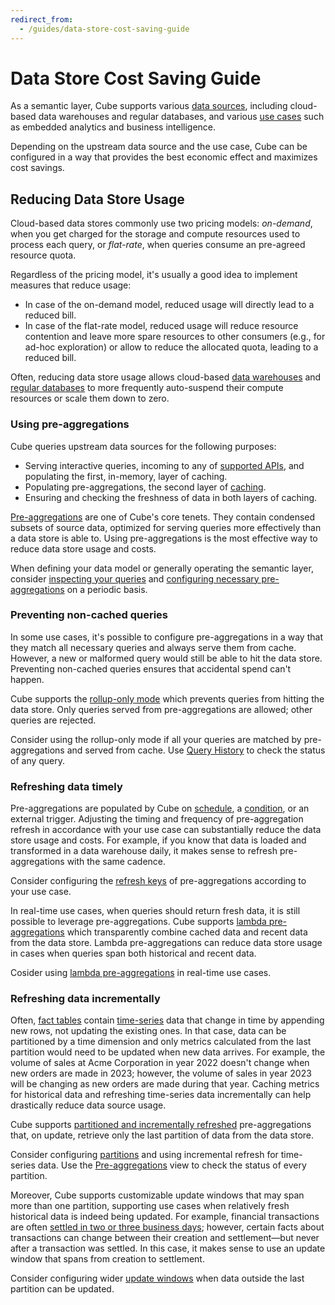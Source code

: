 ```yaml
---
redirect_from:
  - /guides/data-store-cost-saving-guide
---
```


# Data Store Cost Saving Guide

As a semantic layer, Cube supports various [data
sources][ref-config-data-sources], including cloud-based data warehouses and
regular databases, and various [use cases][ref-intro] such as embedded analytics
and business intelligence.

Depending on the upstream data source and the use case, Cube can be configured
in a way that provides the best economic effect and maximizes cost savings.

## Reducing Data Store Usage

Cloud-based data stores commonly use two pricing models: _on-demand_, when you
get charged for the storage and compute resources used to process each query, or
_flat-rate_, when queries consume an pre-agreed resource quota.

Regardless of the pricing model, it's usually a good idea to implement measures
that reduce usage:

- In case of the on-demand model, reduced usage will directly lead to a reduced
  bill.
- In case of the flat-rate model, reduced usage will reduce resource contention
  and leave more spare resources to other consumers (e.g., for ad-hoc
  exploration) or allow to reduce the allocated quota, leading to a reduced
  bill.

Often, reducing data store usage allows cloud-based [data
warehouses][snowflake-auto-suspend] and [regular databases][neon-auto-suspend]
to more frequently auto-suspend their compute resources or scale them down to
zero.

### Using pre-aggregations

Cube queries upstream data sources for the following purposes:

- Serving interactive queries, incoming to any of [supported
  APIs][ref-config-apis], and populating the first, in-memory, layer of caching.
- Populating pre-aggregations, the second layer of [caching][ref-caching].
- Ensuring and checking the freshness of data in both layers of caching.

[Pre-aggregations][ref-caching-using-pre-aggs] are one of Cube's core tenets.
They contain condensed subsets of source data, optimized for serving queries
more effectively than a data store is able to. Using pre-aggregations is the
most effective way to reduce data store usage and costs.

<InfoBox>

When defining your data model or generally operating the semantic layer,
consider [inspecting your queries][ref-query-history] and [configuring necessary
pre-aggregations][ref-caching-using-pre-aggs] on a periodic basis.

</InfoBox>

### Preventing non-cached queries

In some use cases, it's possible to configure pre-aggregations in a way that
they match all necessary queries and always serve them from cache. However, a
new or malformed query would still be able to hit the data store. Preventing
non-cached queries ensures that accidental spend can't happen.

Cube supports the [rollup-only mode][ref-caching-rollup-only-mode] which
prevents queries from hitting the data store. Only queries served from
pre-aggregations are allowed; other queries are rejected.

<InfoBox>

Consider using the rollup-only mode if all your queries are matched by
pre-aggregations and served from cache. Use [Query History][ref-query-history]
to check the status of any query.

</InfoBox>

### Refreshing data timely

Pre-aggregations are populated by Cube on [schedule][ref-pre-agg-refresh-key], a
[condition][ref-pre-agg-refresh-key], or an external trigger. Adjusting the
timing and frequency of pre-aggregation refresh in accordance with your use case
can substantially reduce the data store usage and costs. For example, if you
know that data is loaded and transformed in a data warehouse daily, it makes
sense to refresh pre-aggregations with the same cadence.

<InfoBox>

Consider configuring the [refresh keys][ref-pre-agg-refresh-key] of
pre-aggregations according to your use case.

</InfoBox>

In real-time use cases, when queries should return fresh data, it is still
possible to leverage pre-aggregations. Cube supports [lambda
pre-aggregations][ref-caching-lambda-pre-aggs] which transparently combine
cached data and recent data from the data store. Lambda pre-aggregations can
reduce data store usage in cases when queries span both historical and recent
data.

<InfoBox>

Cosider using [lambda pre-aggregations][ref-caching-lambda-pre-aggs] in
real-time use cases.

</InfoBox>

### Refreshing data incrementally

Often, [fact tables][wiki-fact-table] contain [time-series][wiki-time-series]
data that change in time by appending new rows, not updating the existing ones.
In that case, data can be partitioned by a time dimension and only metrics
calculated from the last partition would need to be updated when new data
arrives. For example, the volume of sales at Acme Corporation in year 2022
doesn't change when new orders are made in 2023; however, the volume of sales in
year 2023 will be changing as new orders are made during that year. Caching
metrics for historical data and refreshing time-series data incrementally can
help drastically reduce data source usage.

Cube supports [partitioned and incrementally
refreshed][ref-caching-partitioning-pre-aggs] pre-aggregations that, on update,
retrieve only the last partition of data from the data store.

<InfoBox>

Consider configuring [partitions][ref-caching-partitioning-pre-aggs] and using
incremental refresh for time-series data. Use the
[Pre-aggregations][ref-workspace-pre-aggs] view to check the status of every
partition.

</InfoBox>

Moreover, Cube supports customizable update windows that may span more than one
partition, supporting use cases when relatively fresh historical data is indeed
being updated. For example, financial transactions are often [settled in two or
three business days][wiki-settlement-cycle]; however, certain facts about
transactions can change between their creation and settlement—but never after a
transaction was settled. In this case, it makes sense to use an update window
that spans from creation to settlement.

<InfoBox>

Consider configuring wider [update windows][ref-caching-partitioning-pre-aggs]
when data outside the last partition can be updated.

</InfoBox>

[ref-config-data-sources]: /product/configuration/data-sources
[ref-intro]: /product/introduction
[ref-caching]: /product/caching
[ref-pre-agg-refresh-key]:
  /reference/data-model/pre-aggregations#refresh_key
[ref-config-apis]: /product/configuration/visualization-tools#ap-is-references
[ref-caching-using-pre-aggs]: /product/caching/getting-started-pre-aggregations
[ref-query-history]: /product/workspace/query-history
[ref-caching-using-pre-aggs]: /product/caching/using-pre-aggregations
[ref-caching-rollup-only-mode]:
  /product/caching/using-pre-aggregations#rollup-only-mode
[ref-caching-lambda-pre-aggs]: /product/caching/lambda-pre-aggregations
[wiki-fact-table]: https://en.wikipedia.org/wiki/Fact_table
[wiki-time-series]: https://en.wikipedia.org/wiki/Time_series
[ref-caching-partitioning-pre-aggs]:
  /product/caching/using-pre-aggregations#partitioning
[wiki-settlement-cycle]: https://en.wikipedia.org/wiki/T%2B2
[ref-workspace-pre-aggs]:
  http://localhost:8000/cloud/inspecting-pre-aggregations
[snowflake-auto-suspend]:
  https://docs.snowflake.com/en/user-guide/warehouses-overview#auto-suspension-and-auto-resumption
[neon-auto-suspend]: https://neon.tech/docs/introduction/autoscaling
